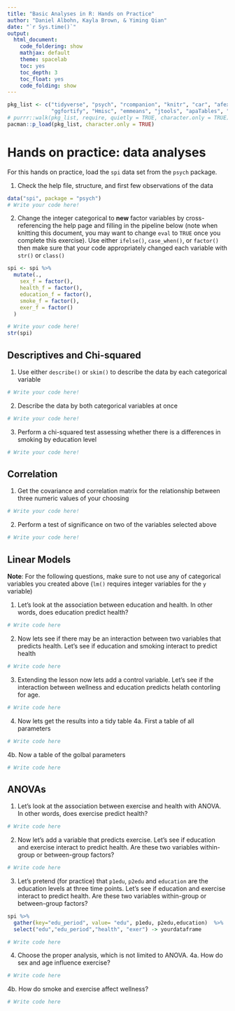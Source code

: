```yaml
---
title: "Basic Analyses in R: Hands on Practice"
author: "Daniel Albohn, Kayla Brown, & Yiming Qian"
date: "`r Sys.time()`"
output:
  html_document:
    code_foldering: show
    mathjax: default
    theme: spacelab
    toc: yes
    toc_depth: 3
    toc_float: yes
    code_folding: show
---
```


```r
pkg_list <- c("tidyverse", "psych", "rcompanion", "knitr", "car", "afex", "ez",
              "ggfortify", "Hmisc", "emmeans", "jtools", "apaTables", "dplyr")
# purrr::walk(pkg_list, require, quietly = TRUE, character.only = TRUE)
pacman::p_load(pkg_list, character.only = TRUE)
```

# Hands on practice: data analyses
For this hands on practice, load the `spi` data set from the `psych` package.

1. Check the help file, structure, and first few observations of the data

```r
data("spi", package = "psych")
# Write your code here!

```

2. Change the integer categorical to **new** factor variables by cross-referencing
the help page and filling in the pipeline below (note when knitting this
document, you may want to change `eval` to `TRUE` once you complete this
exercise). Use either `ifelse()`, `case_when()`, or `factor()` then make
sure that your code appropriately changed each variable with `str()` or
`class()`

```r
spi <- spi %>%
  mutate(.,
    sex_f = factor(),
    health_f = factor(),
    education_f = factor(),
    smoke_f = factor(),
    exer_f = factor()
  )

# Write your code here!
str(spi)
```

## Descriptives and Chi-squared

1. Use either `describe()` or `skim()` to describe the data by each categorical
variable

```r
# Write your code here!

```


2. Describe the data by both categorical variables at once

```r
# Write your code here!

```


3. Perform a chi-squared test assessing whether there is a differences in smoking
by education level

```r
# Write your code here!

```

## Correlation

1. Get the covariance and correlation matrix for the relationship between
three numeric values of your choosing

```r
# Write your code here!

```

2. Perform a test of significance on two of the variables selected above

```r
# Write your code here!

```

## Linear Models
**Note**: For the following questions, make sure to not use any of categorical variables you created
above (`lm()` requires integer variables for the `y` variable)

1. Let's look at the association between education and health. In other words, does education predict health?

```r
# Write code here

```

2. Now lets see if there may be an interaction between two variables that predicts health. Let's see if education and smoking interact to predict health

```r
# Write code here

```

3. Extending the lesson now lets add a control variable. Let's see if the interaction between wellness and education predicts helath contorling for age.

```r
# Write code here

```

4. Now lets get the results into a tidy table
4a. First a table of all parameters

```r
# Write code here

```

4b. Now a table of the golbal parameters

```r
# Write code here

```

## ANOVAs
1. Let's look at the association between exercise and health with ANOVA. In other words, does exercise predict health? 

```r
# Write code here

```

2. Now let's add a variable that predicts exercise. Let's see if education and exercise interact to predict health. Are these two variables within-group or between-group factors? 

```r
# Write code here

```

3. Let's pretend (for practice) that `p1edu`, `p2edu` and `education` are the education levels at three time points. Let's see if education and exercise interact to predict health. Are these two variables within-group or between-group factors? 

```r
spi %>% 
  gather(key="edu_period", value= "edu", p1edu, p2edu,education)  %>%
  select("edu","edu_period","health", "exer") -> yourdataframe

# Write code here

```

4. Choose the proper analysis, which is not limited to ANOVA.
4a. How do sex and age influence exercise?

```r
# Write code here

```

4b. How do smoke and exercise affect wellness?

```r
# Write code here

```
